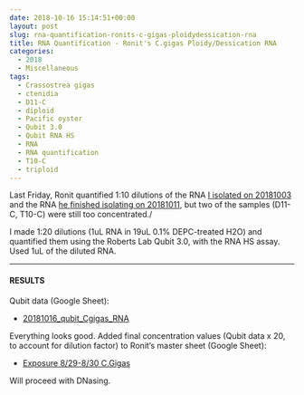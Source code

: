 ```yaml
---
date: 2018-10-16 15:14:51+00:00
layout: post
slug: rna-quantification-ronits-c-gigas-ploidydessication-rna
title: RNA Quantification - Ronit's C.gigas Ploidy/Dessication RNA
categories:
  - 2018
  - Miscellaneous
tags:
  - Crassostrea gigas
  - ctenidia
  - D11-C
  - diploid
  - Pacific oyster
  - Qubit 3.0
  - Qubit RNA HS
  - RNA
  - RNA quantification
  - T10-C
  - triploid
---
```


Last Friday, Ronit quantified 1:10 dilutions of the RNA [I isolated on 20181003](https://robertslab.github.io/sams-notebook/posts/2018/2018-10-03-rna-isolation-ronits-c-gigas-diploidtriploid-dessicationheat-shock-ctenidia-tissues/) and the RNA [he finished isolating on 20181011](https://genefish.wordpress.com/2018/10/11/ronits-notebook-rna-extraction-day-2/), but two of the samples (D11-C, T10-C) were still too concentrated./

I made 1:20 dilutions (1uL RNA in 19uL 0.1% DEPC-treated H2O) and quantified them using the Roberts Lab Qubit 3.0, with the RNA HS assay. Used 1uL of the diluted RNA.



* * *





#### RESULTS



Qubit data (Google Sheet):





  * [20181016_qubit_Cgigas_RNA](https://docs.google.com/spreadsheets/d/19S2yFspWZLClwsmu7_3osrAOA5-2RemZ_-OjKB1OZpI/edit?usp=sharing)



Everything looks good. Added final concentration values (Qubit data x 20, to account for dilution factor) to Ronit's master sheet (Google Sheet):



  * [Exposure 8/29-8/30 C.Gigas](https://docs.google.com/spreadsheets/d/17mv8gMbmaldggA8Zf0RwBeNF_O4faY8dJFg31XO63K4/edit?usp=sharing)



Will proceed with DNasing.

